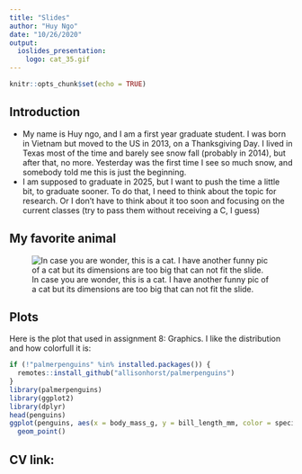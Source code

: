 ```yaml
---
title: "Slides"
author: "Huy Ngo"
date: "10/26/2020"
output: 
  ioslides_presentation:
    logo: cat_35.gif
---
```


```r
knitr::opts_chunk$set(echo = TRUE)
```


## Introduction 

- My name is Huy ngo, and I am a first year graduate student. I was born in Vietnam but moved to the US in 2013, on a Thanksgiving Day. I lived in Texas most of the time and barely see snow fall (probably in 2014), but after that, no more. Yesterday was the first time I see so much snow, and somebody told me this is just the beginning.
- I am supposed to graduate in 2025, but I want to push the time a little bit, to graduate sooner. To do that, I need to think about the topic for research. Or I don't have to think about it too soon and focusing on the current classes (try to pass them without receiving a C, I guess)

## My favorite animal 

![In case you are wonder, this is a cat. I have another funny pic of a cat but its dimensions are too big that can not fit the slide.](ami_65.gif) 

## Plots 

Here is the plot that used in assignment 8: Graphics. I like the distribution and how colorfull it is:

```r
if (!"palmerpenguins" %in% installed.packages()) {
  remotes::install_github("allisonhorst/palmerpenguins")
}
library(palmerpenguins)
library(ggplot2)
library(dplyr)
head(penguins)
ggplot(penguins, aes(x = body_mass_g, y = bill_length_mm, color = species)) + 
  geom_point()
```



## CV link:

